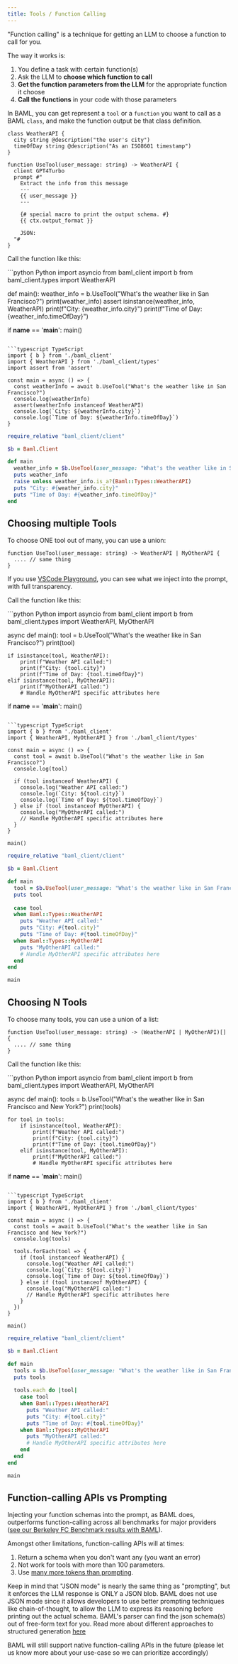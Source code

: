 ```yaml
---
title: Tools / Function Calling
---
```



"Function calling" is a technique for getting an LLM to choose a function to call for you.

The way it works is:
1. You define a task with certain function(s)
2. Ask the LLM to **choose which function to call**
3. **Get the function parameters from the LLM** for the appropriate function it choose
4. **Call the functions** in your code with those parameters

In BAML, you can get represent a `tool` or a `function` you want to call as a BAML `class`, and make the function output be that class definition.

```baml BAML
class WeatherAPI {
  city string @description("the user's city")
  timeOfDay string @description("As an ISO8601 timestamp")
}

function UseTool(user_message: string) -> WeatherAPI {
  client GPT4Turbo
  prompt #"
    Extract the info from this message
    ---
    {{ user_message }}
    ---

    {# special macro to print the output schema. #}
    {{ ctx.output_format }}

    JSON:
  "#
}
```
Call the function like this:

<CodeGroup>
```python Python
import asyncio
from baml_client import b
from baml_client.types import WeatherAPI

def main():
    weather_info = b.UseTool("What's the weather like in San Francisco?")
    print(weather_info)
    assert isinstance(weather_info, WeatherAPI)
    print(f"City: {weather_info.city}")
    print(f"Time of Day: {weather_info.timeOfDay}")

if __name__ == '__main__':
    main()
```

```typescript TypeScript
import { b } from './baml_client'
import { WeatherAPI } from './baml_client/types'
import assert from 'assert'

const main = async () => {
  const weatherInfo = await b.UseTool("What's the weather like in San Francisco?")
  console.log(weatherInfo)
  assert(weatherInfo instanceof WeatherAPI)
  console.log(`City: ${weatherInfo.city}`)
  console.log(`Time of Day: ${weatherInfo.timeOfDay}`)
}
```

```ruby Ruby
require_relative "baml_client/client"

$b = Baml.Client

def main
  weather_info = $b.UseTool(user_message: "What's the weather like in San Francisco?")
  puts weather_info
  raise unless weather_info.is_a?(Baml::Types::WeatherAPI)
  puts "City: #{weather_info.city}"
  puts "Time of Day: #{weather_info.timeOfDay}"
end
```
</CodeGroup>

## Choosing multiple Tools

To choose ONE tool out of many, you can use a union:
```baml BAML
function UseTool(user_message: string) -> WeatherAPI | MyOtherAPI {
  .... // same thing
}
```

<Tip>If you use [VSCode Playground](../../get-started/quickstart/editors-vscode.mdx), you can see what we inject into the prompt, with full transparency.</Tip>

Call the function like this:

<CodeGroup>
```python Python
import asyncio
from baml_client import b
from baml_client.types import WeatherAPI, MyOtherAPI

async def main():
    tool = b.UseTool("What's the weather like in San Francisco?")
    print(tool)
    
    if isinstance(tool, WeatherAPI):
        print(f"Weather API called:")
        print(f"City: {tool.city}")
        print(f"Time of Day: {tool.timeOfDay}")
    elif isinstance(tool, MyOtherAPI):
        print(f"MyOtherAPI called:")
        # Handle MyOtherAPI specific attributes here

if __name__ == '__main__':
    main()
```

```typescript TypeScript
import { b } from './baml_client'
import { WeatherAPI, MyOtherAPI } from './baml_client/types'

const main = async () => {
  const tool = await b.UseTool("What's the weather like in San Francisco?")
  console.log(tool)
  
  if (tool instanceof WeatherAPI) {
    console.log("Weather API called:")
    console.log(`City: ${tool.city}`)
    console.log(`Time of Day: ${tool.timeOfDay}`)
  } else if (tool instanceof MyOtherAPI) {
    console.log("MyOtherAPI called:")
    // Handle MyOtherAPI specific attributes here
  }
}

main()
```

```ruby Ruby
require_relative "baml_client/client"

$b = Baml.Client

def main
  tool = $b.UseTool(user_message: "What's the weather like in San Francisco?")
  puts tool
  
  case tool
  when Baml::Types::WeatherAPI
    puts "Weather API called:"
    puts "City: #{tool.city}"
    puts "Time of Day: #{tool.timeOfDay}"
  when Baml::Types::MyOtherAPI
    puts "MyOtherAPI called:"
    # Handle MyOtherAPI specific attributes here
  end
end

main
```
</CodeGroup>

## Choosing N Tools
To choose many tools, you can use a union of a list:
```baml BAML
function UseTool(user_message: string) -> (WeatherAPI | MyOtherAPI)[] {
  .... // same thing
}
```

Call the function like this:

<CodeGroup>
```python Python
import asyncio
from baml_client import b
from baml_client.types import WeatherAPI, MyOtherAPI

async def main():
    tools = b.UseTool("What's the weather like in San Francisco and New York?")
    print(tools)  
    
    for tool in tools:
        if isinstance(tool, WeatherAPI):
            print(f"Weather API called:")
            print(f"City: {tool.city}")
            print(f"Time of Day: {tool.timeOfDay}")
        elif isinstance(tool, MyOtherAPI):
            print(f"MyOtherAPI called:")
            # Handle MyOtherAPI specific attributes here

if __name__ == '__main__':
    main()
```

```typescript TypeScript
import { b } from './baml_client'
import { WeatherAPI, MyOtherAPI } from './baml_client/types'

const main = async () => {
  const tools = await b.UseTool("What's the weather like in San Francisco and New York?")
  console.log(tools)
  
  tools.forEach(tool => {
    if (tool instanceof WeatherAPI) {
      console.log("Weather API called:")
      console.log(`City: ${tool.city}`)
      console.log(`Time of Day: ${tool.timeOfDay}`)
    } else if (tool instanceof MyOtherAPI) {
      console.log("MyOtherAPI called:")
      // Handle MyOtherAPI specific attributes here
    }
  })
}

main()
```

```ruby Ruby
require_relative "baml_client/client"

$b = Baml.Client

def main
  tools = $b.UseTool(user_message: "What's the weather like in San Francisco and New York?")
  puts tools
  
  tools.each do |tool|
    case tool
    when Baml::Types::WeatherAPI
      puts "Weather API called:"
      puts "City: #{tool.city}"
      puts "Time of Day: #{tool.timeOfDay}"
    when Baml::Types::MyOtherAPI
      puts "MyOtherAPI called:"
      # Handle MyOtherAPI specific attributes here
    end
  end
end

main
```
</CodeGroup>

## Function-calling APIs vs Prompting
Injecting your function schemas into the prompt, as BAML does, outperforms function-calling across all benchmarks for major providers ([see our Berkeley FC Benchmark results with BAML](https://www.boundaryml.com/blog/sota-function-calling?q=0)).

Amongst other limitations, function-calling APIs will at times:
1. Return a schema when you don't want any (you want an error)
2. Not work for tools with more than 100 parameters.
3. Use [many more tokens than prompting](https://www.boundaryml.com/blog/type-definition-prompting-baml).

Keep in mind that "JSON mode" is nearly the same thing as "prompting", but it enforces the LLM response is ONLY a JSON blob.
BAML does not use JSON mode since it allows developers to use better prompting techniques like chain-of-thought, to allow the LLM to express its reasoning before printing out the actual schema. BAML's parser can find the json schema(s) out of free-form text for you. Read more about different approaches to structured generation [here](https://www.boundaryml.com/blog/schema-aligned-parsing)

BAML will still support native function-calling APIs in the future (please let us know more about your use-case so we can prioritize accordingly)
